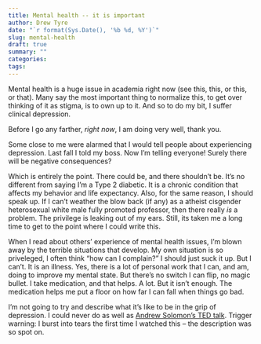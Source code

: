 ```yaml
---
title: Mental health -- it is important
author: Drew Tyre
date: "`r format(Sys.Date(), '%b %d, %Y')`"
slug: mental-health
draft: true
summary: ""
categories:
tags:
---
```


Mental health is a huge issue in academia right now (see this, this, or this, or that). 
Many say the most important thing to normalize this, to get over thinking of it as stigma, is to own up to it.
And so to do my bit, I suffer clinical depression. 

Before I go any farther, *right now*, I am doing very well, thank you.

Some close to me were alarmed that I would tell people about experiencing depression. 
Last fall I told my boss. 
Now I'm telling everyone! 
Surely there will be negative consequences?

Which is entirely the point. There could be, and there shouldn't be. It's no different from saying I'm a Type 2 diabetic. 
It is a chronic condition that affects my behavior and life expectancy. Also, for the same reason, I should speak up. 
If I can't weather the blow back (if any) as a atheist cisgender heterosexual white male fully promoted professor, then there really *is* a problem. The privilege is leaking out of my ears.
Still, its taken me a long time to get to the point where I could write this. 

When I read about others' experience of mental health issues, I'm blown away by the terrible situations that develop. 
My own situation is so priveleged, I often think "how can I complain?" 
I should just suck it up. 
But I can't. It is an illness. 
Yes, there is a lot of personal work that I can, and am, doing to improve my mental state. 
But there's no switch I can flip, no magic bullet. 
I take medication, and that helps. A lot. But it isn't enough.
The medication helps me put a floor on how far I can fall when things go bad. 

I'm not going to try and describe what it's like to be in the grip of depression. 
I could never do as well as [Andrew Solomon's TED talk](https://www.ted.com/talks/andrew_solomon_depression_the_secret_we_share?utm_campaign=tedspread--a&utm_medium=referral&utm_source=tedcomshare). Trigger warning: I burst into tears the first time I watched this -- the description was so spot on.  



